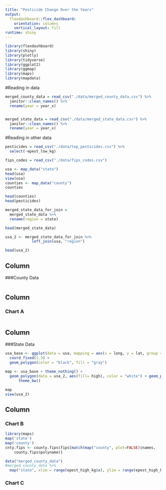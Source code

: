 ```yaml
---
title: "Pesticide Change Over the Years"
output: 
  flexdashboard::flex_dashboard:
    orientation: columns
    vertical_layout: fill
runtime: shiny
---
```


```r
library(flexdashboard)
library(shiny)
library(plotly)
library(tidyverse)
library(ggplot2)
library(ggmap)
library(maps)
library(mapdata)

```


#Reading in data

```r
merged_county_data = read_csv("./data/merged_county_data.csv") %>%
  janitor::clean_names() %>%
  rename(year = year_x)


merged_state_data = read_csv("./data/merged_state_data.csv") %>%
  janitor::clean_names() %>%
  rename(year = year_x)

```

#Reading in other data

```r
pesticides = read_csv("./data/top_pesticides.csv") %>% 
  select(-epest_low_kg)

fips_codes = read_csv("./data/fips_codes.csv")

```


```r

usa <- map_data("state")
head(usa)
view(usa)
counties <- map_data("county")
counties

head(counties)
head(pesticides)

merged_state_data_for_join = 
  merged_state_data %>%
  rename(region = state)

head(merged_state_data)
```

```r
usa_2 <- merged_state_data_for_join %>%
            left_join(usa, "region")

head(usa_2)
```




Column {.sidebar}
-----------------------------------------------------------------------

###County Data 

```r

```

Column {data-width=650}
-----------------------------------------------------------------------

### Chart A

```r


  
```

Column {.sidebar}
-----------------------------------------------------------------------

###State Data

```r
usa_base <- ggplot(data = usa, mapping = aes(x = long, y = lat, group = group)) + 
  coord_fixed(1.3) + 
  geom_polygon(color = "black", fill = "gray")

map <- usa_base + theme_nothing() + 
  geom_polygon(data = usa_2, aes(fill= high), color = "white") + geom_polygon(color = "black", fill = NA) +
      theme_bw()

map
view(usa_2)
```

Column {data-width=350}
-----------------------------------------------------------------------

### Chart B

```r


library(maps)
map('state')
map('county')
cnty.fips <- county.fips$fips[match(map("county", plot=FALSE)$names,
    county.fips$polyname)]

data("merged_county_data")
#merged_county_data %>%
  map("state", xlim = range(epest_high_kg$x), ylim = range(epest_high_kg$y))

```

### Chart C

```r

```
